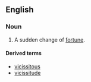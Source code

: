 ==English==
{{rfv}}
===Noun===
{{en-noun|vicissities}}

# {{label|en|obsolete}} A sudden change of [[fortune]].

====Derived terms====
* [[vicissitous]]
* [[vicissitude]]